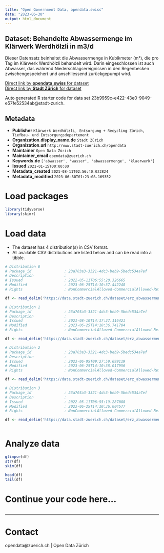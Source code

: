 ```yaml
---
title: "Open Government Data, opendata.swiss"
date: "2023-06-30"
output: html_document
---
```


## Dataset: Behandelte Abwassermenge im Klärwerk Werdhölzli in m3/d

Dieser Datensatz beinhaltet die Abwassermenge in Kubikmeter (m³), die pro Tag im Klärwerk Werdhölzli behandelt wird. Darin eingeschlossen ist auch Abwasser, das während Niederschlagsereignissen in den Regenbecken zwischengespeichert und anschliessend zurückgepumpt wird. 

[Direct link by **opendata.swiss** for dataset](https://opendata.swiss/de/dataset/behandelte-abwassermenge-im-klarwerk-werdholzli-in-m3-d)<br>
[Direct link by **Stadt Zürich** for dataset](https://data.stadt-zuerich.ch/dataset/erz_abwassermenge_klaerwerk_werdhoelzli)

Auto generated R starter code for data set 23b9959c-e422-43e0-9049-e57fe52534ab@stadt-zurich.

## Metadata

- **Publisher** `Klärwerk Werdhölzli, Entsorgung + Recycling Zürich, Tiefbau- und Entsorgungsdepartement`
- **Organization.display_name.de** `Stadt Zürich`
- **Organization.url** `http://www.stadt-zuerich.ch/opendata`
- **Maintainer** `Open Data Zürich`
- **Maintainer_email** `opendata@zuerich.ch`
- **Keywords.de** `['abwasser', 'wasser', 'abwassermenge', 'klaerwerk']`
- **Issued** `2021-01-15T00:00:00`
- **Metadata_created** `2021-08-11T02:56:40.022824`
- **Metadata_modified** `2023-06-30T01:23:08.169352`


# Load packages

```r

library(tidyverse)
library(skimr)

```

# Load data

-   The dataset has 4 distribution(s) in CSV format.
-   All available CSV distributions are listed below and can be read into a tibble.

```r

# Distribution 0
# Package_id               : 23a703a3-3321-4dc3-beb9-5bedc534a7ef
# Description              : 
# Issued                   : 2022-05-11T06:55:20.326665
# Modified                 : 2023-06-25T14:10:37.442248
# Rights                   : NonCommercialAllowed-CommercialAllowed-ReferenceNotRequired

df <- read_delim('https://data.stadt-zuerich.ch/dataset/erz_abwassermenge_klaerwerk_werdhoelzli/download/erz_abwassermenge_klaerwerk_werdhoelzli_2022.csv')

# Distribution 1
# Package_id               : 23a703a3-3321-4dc3-beb9-5bedc534a7ef
# Description              : 
# Issued                   : 2021-08-10T14:17:27.116421
# Modified                 : 2023-06-25T14:10:36.741784
# Rights                   : NonCommercialAllowed-CommercialAllowed-ReferenceNotRequired

df <- read_delim('https://data.stadt-zuerich.ch/dataset/erz_abwassermenge_klaerwerk_werdhoelzli/download/erz_abwassermenge_klaerwerk_werdhoelzli_2021.csv')

# Distribution 2
# Package_id               : 23a703a3-3321-4dc3-beb9-5bedc534a7ef
# Description              : 
# Issued                   : 2023-06-05T09:27:59.699119
# Modified                 : 2023-06-25T14:10:38.017956
# Rights                   : NonCommercialAllowed-CommercialAllowed-ReferenceNotRequired

df <- read_delim('https://data.stadt-zuerich.ch/dataset/erz_abwassermenge_klaerwerk_werdhoelzli/download/erz_abwassermenge_klaerwerk_werdhoelzli_2023.csv')

# Distribution 3
# Package_id               : 23a703a3-3321-4dc3-beb9-5bedc534a7ef
# Description              : 
# Issued                   : 2022-05-11T06:55:19.287088
# Modified                 : 2023-06-25T14:10:36.004577
# Rights                   : NonCommercialAllowed-CommercialAllowed-ReferenceNotRequired

df <- read_delim('https://data.stadt-zuerich.ch/dataset/erz_abwassermenge_klaerwerk_werdhoelzli/download/erz_abwassermenge_klaerwerk_werdhoelzli_2020.csv')



```

# Analyze data

```r

glimpse(df)
str(df)
skim(df)

head(df)
tail(df)

```

# Continue your code here...

```r

```

------------------------------------------------------------------------

# Contact

opendata@zuerich.ch | Open Data Zürich

